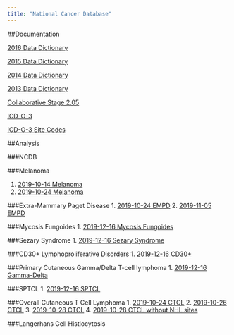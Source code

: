 ```yaml
---
title: "National Cancer Database"
---
```


##Documentation

[2016 Data Dictionary](../PUF_Supplemental_Documentation.pdf)

[2015 Data Dictionary](../2015_PUF_Data_Dictionary.pdf)

[2014 Data Dictionary](../2014_PUF_Data_Dictionary.pdf)

[2013 Data Dictionary](../2013_PUF_Data_Dictionary.pdf)

[Collaborative Stage 2.05](https://cancerstaging.org/cstage/schema/Pages/version0205.aspx)

[ICD-O-3](../ICD-O-3.pdf)

[ICD-O-3 Site Codes](../icd-o-3-site-text.pdf)

##Analysis

###NCDB

###Melanoma

1. [2019-10-14 Melanoma](../20191014_Melanoma_ACA_nb.nb.html)
2. [2019-10-24 Melanoma](../20191024_Melanoma_ACA.nb.html)
 

###Extra-Mammary Paget Disease
1. [2019-10-24 EMPD](../20191024_EMPD.nb.html)
2. [2019-11-05 EMPD](../20191105_EMPD.nb.html)

###Mycosis Fungoides
1. [2019-12-16 Mycosis Fungoides](../20191216_Mycosis_Fungoides.nb.html)

###Sezary Syndrome
1. [2019-12-16 Sezary Syndrome](../20191216_Sezary_Syndrome.nb.html)

###CD30+ Lymphoproliferative Disorders
1. [2019-12-16 CD30+](../20191216_CD30.nb.html)

###Primary Cutaneous Gamma/Delta T-cell lymphoma
1. [2019-12-16 Gamma-Delta](../20191216_Primary_Cutaneous_Gamma-Delta_T-cell_Lymphoma.nb.html)

###SPTCL
1. [2019-12-16 SPTCL](../20191216_SPTCL.nb.html)

###Overall Cutaneous T Cell Lymphoma
1. [2019-10-24 CTCL](../20191024_CTCL.nb.html)
2. [2019-10-26 CTCL](../20191026_CTCL.nb.html)
3. [2019-10-28 CTCL](../20191028_CTCL.nb.html)
4. [2019-10-28 CTCL without NHL sites](../20191028_CTCL2.nb.html)

###Langerhans Cell Histiocytosis